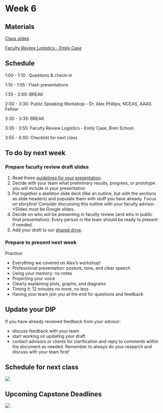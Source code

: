 # Week 6

## Materials

[Class slides](https://docs.google.com/presentation/d/1kECb3Rui9YLXcOK0MtlnEfAQNBvujUyBVLBofLZnOAE/edit?usp=sharing)

[Faculty Review Logistics - Emily Case](https://docs.google.com/presentation/d/1SS1xtBQEhOVMLV6JcKNH5MXBEe6D4ZmWaeHTKmqhnmE/edit?usp=sharing)

## Schedule

1:00 - 1:10 : Questions & check-in 

1:10 - 1:55 : Flash presentations

1:55 - 2:00: BREAK

2:00 - 3:30: Public Speaking Workshop - Dr. Alex Phillips, NCEAS, AAAS Fellow

3:30 - 3:35: BREAK

3:35 - 3:55: Faculty Review Logistics - Emily Case, Bren School

3:55 - 4:00: Checklist for next class


## To do by next week

### Prepare faculty review draft slides

1. Read these [guidelines for your presentation](https://docs.google.com/presentation/d/1rMpHTbqVPNEDBZc_o8asS2wf_RsBU7IXkBNN91qx2SA/edit?usp=sharing).
2. Decide with your team what preliminary results, progress, or prototype you will include in your presentation
3. Put together a skeleton slide deck (like an outline, but with the sections as slide headers) and populate them with stuff you have already. Focus on storyline! Consider discussing this outline with your faculty advisor. *Slides must be Google slides. 
4. Decide on who will be presenting in faculty review (and who in public final presentation). Every person in the team should be ready to present if needed.
5. Add your draft to our [shared drive](https://drive.google.com/drive/folders/1P-kO4Btnb0-vWJPiP5zxzRnpfOHS762P?usp=share_link).

### Prepare to present next week

Practice: 

- Everything we covered on Alex’s workshop!
- Professional presentation: posture, tone, and clear speech
- Using your memory: no notes
- Projecting your voice
- Clearly explaining plots, graphs, and diagrams
- Timing it: 12 minutes no more, no less
- Having your team join you at the end for questions and feedback

## Update your DIP

If you have already received feedback from your advisor:

- discuss feedback with your team
- start working on updating your draft
- contact advisors or clients for clarification and reply to comments within the document as needed. Remember to always do your research and discuss with your team first! 


## Schedule for next class
![](images/presentations1.png)


## Upcoming Capstone Deadlines

![](images/winter_deadlines_4.png)
